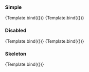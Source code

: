 
<Meta title="Form/CheckButton" component={CheckButton} />

### Simple
<Canvas>
  <Story name="Checked" args={{ checked: true, text: "Omatopopih" }}>
    {Template.bind({})}
  </Story>
  <Story name="Unchecked" args={{ checked: false, text: "Omatopopih" }}>
    {Template.bind({})}
  </Story>
</Canvas>

### Disabled
<Canvas>
  <Story name="Checked Disabled" args={{ checked: true, disabled: true, text: "Omatopopih" }}>
    {Template.bind({})}
  </Story>
  <Story name="Unchecked Disabled" args={{ checked: false, disabled: true, text: "Omatopopih" }}>
    {Template.bind({})}
  </Story>
</Canvas>

### Skeleton
<Canvas>
  <Story name="Skeleton" args={{ checked: undefined }}>
    {Template.bind({})}
  </Story>
</Canvas>
